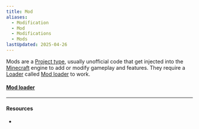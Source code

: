 ```yaml
---
title: Mod
aliases:
  - Modification
  - Mod
  - Modifications
  - Mods
lastUpdated: 2025-04-26
---
```



Mods are a [Project type](/projecttype), usually unofficial code that get injected into the [Minecraft](/minecraft) engine to add or modify gameplay and features. They require a [Loader](/modloader) called [Mod loader](/modloader) to work.

#### [Mod loader](/modloader)

---

#### Resources

- <Wiki src="https://minecraft.wiki/w/Mod" />